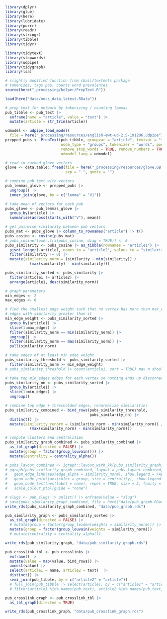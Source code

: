 ```r
library(dplyr)
library(glue)
library(here)
library(lubridate)
library(purrr)
library(readr)
library(stringr)
library(tibble)
library(tidyr)

library(tidytext)
library(stopwords)
library(udpipe)
library(tidygraph)
library(lsa)

# slightly modified function from cbail/textnets package
# tokenizes, tags pos, counts word prevalences
source(here("_processing/helper/PrepText.R"))

load(here("data/oecs_data_latest.RData"))
```

```r
# prep text for network by tokenizing / counting lemmas
pub_tibble <- pub_text |>
  enframe(name = "article", value = "text") |>
  mutate(article = str_trim(article))

udmodel <- udpipe_load_model(
  file = here("_processing/resources/english-ewt-ud-2.5-191206.udpipe"))
prepped_pubs <- PrepText(pub_tibble, groupvar = "article", textvar = "text",
                         node_type = "groups", tokenizer = "words", pos = "nouns",
                         remove_stop_words = TRUE, remove_numbers = TRUE,
                         udmodel_lang = udmodel)

# read in cached glove vectors
glove <- data.table::fread(file = here("_processing/resources/glove.6B.50d.txt"),
                           sep = " ", quote = "")

# combine pub text with vectors
pub_lemmas_glove <- prepped_pubs |>
  ungroup() |>
  inner_join(glove, by = c("lemma" = "V1"))

# take mean of vectors for each pub
pubs_glove <- pub_lemmas_glove |>
  group_by(article) |>
  summarise(across(starts_with("V"), mean))

# get pairwise similarity between pub vectors
pubs_mat <- pubs_glove |> column_to_rownames("article") |> t()
pubs_cosine <- cosine(pubs_mat)
# pubs_cosine[lower.tri(pubs_cosine, diag = TRUE)] <- 0
pubs_similarity <- pubs_cosine |> as_tibble(rownames = "article1") |>
  pivot_longer(-article1, names_to = "article2", values_to = "similarity") |>
  filter(similarity != 0) |>
  mutate(similarity_norm = (similarity - min(similarity)) /
           (max(similarity) - min(similarity)))

pubs_similarity_sorted <- pubs_similarity |>
  filter(article1 != article2) |>
  arrange(article1, desc(similarity_norm))
```

```r
# graph parameters
min_edges <- 2
max_edges <- 8

# find the smallest edge weight such that no vertex has more than max_edges
# edges with similarity greater than it
min_edge_weight <- pubs_similarity_sorted |>
  group_by(article1) |>
  slice(1:max_edges) |>
  filter(similarity_norm == min(similarity_norm)) |>
  ungroup() |>
  filter(similarity_norm == max(similarity_norm)) |>
  pull(similarity_norm)

# take edges of at least min_edge_weight
pubs_similarity_threshold <- pubs_similarity_sorted |>
  filter(similarity_norm >= min_edge_weight)
# pubs_similarity_threshold |> count(article1, sort = TRUE) max n should be max_edges

# take top min_edges edges for each vertex so nothing ends up disconnected
pubs_similarity_nn <- pubs_similarity_sorted |>
  group_by(article1) |>
  slice(1:min_edges) |>
  ungroup()

# combine top edge + thresholded edges, renormalize similarities
pubs_similarity_combined <- bind_rows(pubs_similarity_threshold,
                                      pubs_similarity_nn) |>
  distinct() |>
  mutate(similarity_renorm = (similarity_norm - min(similarity_norm)) /
           (max(similarity_norm) - min(similarity_norm)))

# compute clusters and centralities
pubs_similarity_graph_combined <- pubs_similarity_combined |>
  as_tbl_graph(directed = FALSE) |>
  mutate(group = factor(group_louvain())) |>
  mutate(centrality = centrality_alpha())

# pubs_layout_combined <- igraph::layout_with_kk(pubs_similarity_graph_combined)
# ggraph(pubs_similarity_graph_combined, layout = pubs_layout_combined, weights = similarity_norm) +
#   geom_edge_link(aes(edge_alpha = similarity_norm), show.legend = FALSE) +
#   geom_node_point(aes(color = group, size = centrality), show.legend = FALSE) +
#   geom_node_text(aes(label = name), repel = TRUE, size = 3, family = .font) +
#   scale_colour_ptol(guide = "none")
```

```r
# slugs <- pub_slugs |> unlist() |> enframe(value = "slug")
# save(pubs_similarity_graph_combined, file = here("data/pub_graph.RData"))
write_rds(pubs_similarity_graph_combined, "data/pub_graph.rds")
```

```r
pub_similarity_graph <- pubs_similarity_sorted |>
  as_tbl_graph(directed = FALSE) |>
  # mutate(group = factor(group_leiden(weights = similarity_norm))) |>
  mutate(group = factor(group_louvain(weights = similarity_norm)))
  # mutate(centrality = centrality_alpha())

write_rds(pub_similarity_graph, "data/pub_similarity_graph.rds")
```

```r
pub_crosslink_tbl <- pub_crosslinks |>
  enframe() |>
  mutate(value = map(value, bind_rows)) |>
  unnest(value) |>
  select(article1 = name, article2 = text)  |>
  distinct() |>
  semi_join(pub_tibble, by = c("article2" = "article"))
  # full_join(pub_tibble |> select(article), by = c("article1" = "article"))
  # filter(article1 %in% names(pub_text), article2 %in% names(pub_text))

pub_crosslink_graph <- pub_crosslink_tbl |>
  as_tbl_graph(directed = TRUE)

write_rds(pub_crosslink_graph, "data/pub_crosslink_graph.rds")
```

